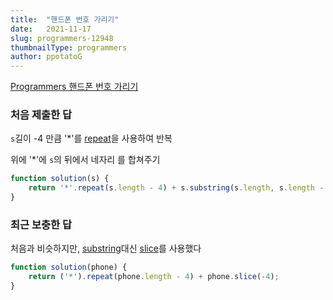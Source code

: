 ```yaml
---
title:  "핸드폰 번호 가리기"
date:   2021-11-17
slug: programmers-12948
thumbnailType: programmers
author: ppotatoG
---
```

[Programmers 핸드폰 번호 가리기](https://programmers.co.kr/learn/courses/30/lessons/12948?language=javascript)

### 처음 제출한 답

`s`길이 -4 만큼 '*'를 [repeat](https://developer.mozilla.org/ko/docs/Web/JavaScript/Reference/Global_Objects/String/repeat)을 사용하여 반복

위에 '*'에 `s`의 뒤에서 네자리 를 합쳐주기
```js
function solution(s) {
    return '*'.repeat(s.length - 4) + s.substring(s.length, s.length - 4);
}
```

### 최근 보충한 답

처음과 비슷하지만, [substring](https://developer.mozilla.org/ko/docs/Web/JavaScript/Reference/Global_Objects/String/substring)대신 [slice](https://developer.mozilla.org/ko/docs/Web/JavaScript/Reference/Global_Objects/String/slice)를 사용했다
```js
function solution(phone) {
    return ('*').repeat(phone.length - 4) + phone.slice(-4);
}
```